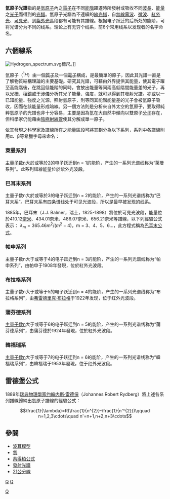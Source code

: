 {{NoteTA|G1=物理學}}
'''氫原子光譜'''指的是[[氫原子|氫原子]]內之[[電子|電子]]在不同[[能階|能階]]躍遷時所發射或吸收不同[[波長|波長]]、[[能量|能量]]之[[光子|光子]]而得到的[[光譜|光譜]]。氫原子光譜為不連續的[[光譜#光譜的分類|線光譜]]，自[[無線電波|無線電波]]、[[微波|微波]]、[[紅外光|紅外光]]、[[可見光|可見光]]、到[[紫外光|紫外光]]區段都有可能有其譜線。根据电子跃迁的后所处的能阶，可将光谱分为不同的线系。理论上有无穷个线系，前6个常用线系以发现者的名字命名。

==六個線系==
[[File:Hydrogen_spectrum.svg|frame]]標尺。]]

氫原子（<math>^{1}H</math>）由一個[[質子|質子]]及一個[[電子|電子]]構成，是最簡單的原子，因此其光譜一直是了解物質結構理論的主要基礎。研究其光譜，可藉由外界提供其能量，使其電子躍至高能階後，在跳回低能階的同時，會放出能量等同兩高低階間能量差的光子，再以[[光柵|光柵]]、[[稜鏡|稜鏡]]或[[干涉儀|干涉儀]]分析其光子能量、強度，就可以得到其發射光譜。亦或以一已知能量、強度之光源，照射氫原子，則等同其能階能量差的光子會被氫原子吸收，因而在該能量形成暗線。另一個方法則是分析來自外太空的氫原子，要取得純粹氫原子的光譜也非十分容易，主要是因為氫在大自然中傾向以雙原子[[分子|分子]]存在，但科學家仍能藉由[[陰極射線管|陰極射線管]]使其分解成單一原子。

依其發現之科學家及譜線所在之能量區段可將其劃分為以下系列，系列中各譜線則用α、β等希臘字母來命名：
===萊曼系列===
{{main|萊曼系}}
[[主量子数|主量子数]]n大於或等於2的电子跃迁到n = 1的能阶，产生的一系列光谱线称为“萊曼系列”。此系列譜線能量位於紫外光波段。

===巴耳末系列===
{{main|巴耳末系}}
主量子数n大於或等於3的电子跃迁到n = 2的能阶，产生的一系列光谱线称为“巴耳末系”。巴耳末系有四条谱线处于可见光波段，所以是最早被发现的线系。

1885年，巴耳末（J.J. Balmer，瑞士，1825-1898）將位於可見光波段，能量位於410.12[[奈米|奈米]]、434.01奈米、486.07奈米、656.21奈米等譜線，以下列經驗公式表示：
<math> \lambda_{m} = 365.46  m ^{2} /(m ^{2} - 4)</math>，m = 3、4、5、6...，此方程式稱為[[巴耳末公式|巴耳末公式]]。

===帕申系列===
{{main|帕申系}}
主量子数n大于或等于4的电子跃迁到n = 3的能阶，产生的一系列光谱线称为“帕申系列”，由帕申于1908年發現，位於紅外光波段。

===布拉格系列===
{{main|布拉克系}}
主量子数n大于或等于5的电子跃迁到n = 4的能阶，产生的一系列光谱线称为“布拉格系列”，由[[弗雷德里克·布拉格|弗雷德里克·布拉格]]于1922年发现，位于红外光波段。

===蒲芬德系列===
{{main|蒲芬德系}}
[[主量子数|主量子数]]n大于或等于6的电子跃迁到n = 5的能阶，产生的一系列光谱线称为“蒲芬德系列”，由蒲芬德於1924年發現，位於紅外光波段。

===韓福瑞系===
{{main|韓福瑞系}}
[[主量子数|主量子数]]n大于或等于7的电子跃迁到n = 6的能阶，产生的一系列光谱线称为“韓福瑞系列”，由韓福瑞于1953年發現，位于红外光波段。

==雷德堡公式==
{{main|雷德堡公式}}
1889年[[瑞典|瑞典]][[物理學家|物理學家]][[约翰内斯·里德伯|约翰内斯·雷德保]]（Johannes Robert Rydberg）將上述各系列譜線歸納出氫原子譜線的經驗公式：
:<math>\frac{1}{\lambda}=R(\frac{1}{n^{2}}-\frac{1}{n'^{2}})\qquad n=1,2,3\cdots\quad n'=n+1,n+2,n+3\cdots</math>

==參閱==
*[[波耳模型|波耳模型]]
*[[氫|氫]]
*[[芮得柏公式|芮得柏公式]]
*[[發射光譜|發射光譜]]
*[[21公分線|21公分線]]

{{Hydrogen spectral series-footer}}

[[category:氢原子物理|Q]]
[[category:基本物理概念|Q]]
[[Category:发射光谱|Q]]
